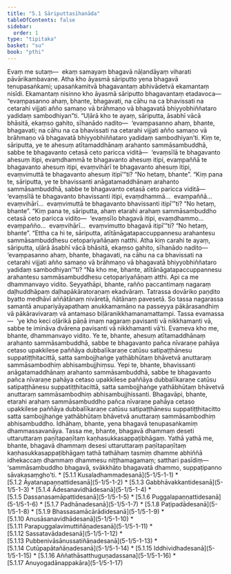 ```yaml
---
title: "5.1 Sāriputtasīhanāda"
tableOfContents: false
sidebar:
  order: 1
type: "tipitaka"
basket: "su"
book: "pthi"
---
```



<DynamicBreadcrumb />

<Division number="141" book="pthi" bookNo="8" page="82">

<Paragraph number="289" book="pthi">
Evaṃ me sutaṃ—  ekaṃ samayaṃ bhagavā nāḷandāyaṃ viharati pāvārikambavane. Atha kho āyasmā sāriputto yena bhagavā tenupasaṅkami; upasaṅkamitvā bhagavantaṃ abhivādetvā ekamantaṃ nisīdi. Ekamantaṃ nisinno kho āyasmā sāriputto bhagavantaṃ etadavoca—  “evaṃpasanno ahaṃ, bhante, bhagavati, na cāhu na ca bhavissati na cetarahi vijjati añño samaṇo vā brāhmaṇo vā bhagavatā bhiyyobhiññataro yadidaṃ sambodhiyan”ti.


</Paragraph>

</Division>
<Division number="142" book="pthi" bookNo="8" page="82">

<Paragraph number="290" book="pthi">
“Uḷārā kho te ayaṃ, sāriputta, āsabhī vācā bhāsitā, ekaṃso gahito, sīhanādo nadito—  ‘evaṃpasanno ahaṃ, bhante, bhagavati; na cāhu na ca bhavissati na cetarahi vijjati añño samaṇo vā brāhmaṇo vā bhagavatā bhiyyobhiññataro yadidaṃ sambodhiyan’ti. Kiṃ te, sāriputta, ye te ahesuṃ atītamaddhānaṃ arahanto sammāsambuddhā, sabbe te bhagavanto cetasā ceto paricca viditā—  ‘evaṃsīlā te bhagavanto ahesuṃ itipi, evaṃdhammā te bhagavanto ahesuṃ itipi, evaṃpaññā te bhagavanto ahesuṃ itipi, evaṃvihārī te bhagavanto ahesuṃ itipi, evaṃvimuttā te bhagavanto ahesuṃ itipī’”ti? “No hetaṃ, bhante”.


</Paragraph>

<Paragraph number="291" book="pthi">
“Kiṃ pana te, sāriputta, ye te bhavissanti anāgatamaddhānaṃ arahanto sammāsambuddhā, sabbe te bhagavanto cetasā ceto paricca viditā—  ‘evaṃsīlā te bhagavanto bhavissanti itipi, evaṃdhammā…  evaṃpaññā…  evaṃvihārī…  evaṃvimuttā te bhagavanto bhavissanti itipī’”ti? “No hetaṃ, bhante”.


</Paragraph>

<Paragraph number="292" book="pthi">
“Kiṃ pana te, sāriputta, ahaṃ etarahi arahaṃ sammāsambuddho cetasā ceto paricca vidito—  ‘evaṃsīlo bhagavā itipi, evaṃdhammo…  evaṃpañño…  evaṃvihārī…  evaṃvimutto bhagavā itipī’”ti? “No hetaṃ, bhante”.


</Paragraph>

<Paragraph number="293" book="pthi">
“Ettha ca hi te, sāriputta, atītānāgatapaccuppannesu arahantesu sammāsambuddhesu cetopariyañāṇaṃ natthi. Atha kiṃ carahi te ayaṃ, sāriputta, uḷārā āsabhī vācā bhāsitā, ekaṃso gahito, sīhanādo nadito—  ‘evaṃpasanno ahaṃ, bhante, bhagavati, na cāhu na ca bhavissati na cetarahi vijjati añño samaṇo vā brāhmaṇo vā bhagavatā bhiyyobhiññataro yadidaṃ sambodhiyan’”ti?


</Paragraph>

</Division>
<Division number="143" book="pthi" bookNo="8" page="83">

<Paragraph number="294" book="pthi">
“Na kho me, bhante, atītānāgatapaccuppannesu arahantesu sammāsambuddhesu cetopariyañāṇaṃ atthi. Api ca me dhammanvayo vidito. Seyyathāpi, bhante, rañño paccantimaṃ nagaraṃ daḷhuddhāpaṃ daḷhapākāratoraṇaṃ ekadvāraṃ. Tatrassa dovāriko paṇḍito byatto medhāvī aññātānaṃ nivāretā, ñātānaṃ pavesetā. So tassa nagarassa samantā anupariyāyapathaṃ anukkamamāno na passeyya pākārasandhiṃ vā pākāravivaraṃ vā antamaso biḷāranikkhamanamattampi. Tassa evamassa—  ‘ye kho keci oḷārikā pāṇā imaṃ nagaraṃ pavisanti vā nikkhamanti vā, sabbe te imināva dvārena pavisanti vā nikkhamanti vā’ti. Evameva kho me, bhante, dhammanvayo vidito. Ye te, bhante, ahesuṃ atītamaddhānaṃ arahanto sammāsambuddhā, sabbe te bhagavanto pañca nīvaraṇe pahāya cetaso upakkilese paññāya dubbalīkaraṇe catūsu satipaṭṭhānesu suppatiṭṭhitacittā, satta sambojjhaṅge yathābhūtaṃ bhāvetvā anuttaraṃ sammāsambodhiṃ abhisambujjhiṃsu. Yepi te, bhante, bhavissanti anāgatamaddhānaṃ arahanto sammāsambuddhā, sabbe te bhagavanto pañca nīvaraṇe pahāya cetaso upakkilese paññāya dubbalīkaraṇe catūsu satipaṭṭhānesu suppatiṭṭhitacittā, satta sambojjhaṅge yathābhūtaṃ bhāvetvā anuttaraṃ sammāsambodhiṃ abhisambujjhissanti. Bhagavāpi, bhante, etarahi arahaṃ sammāsambuddho pañca nīvaraṇe pahāya cetaso upakkilese paññāya dubbalīkaraṇe catūsu satipaṭṭhānesu suppatiṭṭhitacitto satta sambojjhaṅge yathābhūtaṃ bhāvetvā anuttaraṃ sammāsambodhiṃ abhisambuddho.


</Paragraph>

</Division>
<Division number="144" book="pthi" bookNo="8" page="84">

<Paragraph number="295" book="pthi">
Idhāhaṃ, bhante, yena bhagavā tenupasaṅkamiṃ dhammassavanāya. Tassa me, bhante, bhagavā dhammaṃ deseti uttaruttaraṃ paṇītapaṇītaṃ kaṇhasukkasappaṭibhāgaṃ. Yathā yathā me, bhante, bhagavā dhammaṃ desesi uttaruttaraṃ paṇītapaṇītaṃ kaṇhasukkasappaṭibhāgaṃ tathā tathāhaṃ tasmiṃ dhamme abhiññā idhekaccaṃ dhammaṃ dhammesu niṭṭhamagamaṃ; satthari pasīdiṃ—  ‘sammāsambuddho bhagavā, svākkhāto bhagavatā dhammo, suppaṭipanno sāvakasaṃgho’ti.

</Paragraph>
</Division>

<TableOfContents book="pthi" section="5.1">
* [5.1.1 Kusaladhammadesanā](5-1/5-1-1)
* [5.1.2 Āyatanapaṇṇattidesanā](5-1/5-1-2)
* [5.1.3 Gabbhāvakkantidesanā](5-1/5-1-3)
* [5.1.4 Ādesanavidhādesanā](5-1/5-1-4)
* [5.1.5 Dassanasamāpattidesanā](5-1/5-1-5)
* [5.1.6 Puggalapaṇṇattidesanā](5-1/5-1-6)
* [5.1.7 Padhānadesanā](5-1/5-1-7)
* [5.1.8 Paṭipadādesanā](5-1/5-1-8)
* [5.1.9 Bhassasamācārādidesanā](5-1/5-1-9)
* [5.1.10 Anusāsanavidhādesanā](5-1/5-1-10)
* [5.1.11 Parapuggalavimuttiñāṇadesanā](5-1/5-1-11)
* [5.1.12 Sassatavādadesanā](5-1/5-1-12)
* [5.1.13 Pubbenivāsānussatiñāṇadesanā](5-1/5-1-13)
* [5.1.14 Cutūpapātañāṇadesanā](5-1/5-1-14)
* [5.1.15 Iddhividhadesanā](5-1/5-1-15)
* [5.1.16 Aññathāsatthuguṇadassana](5-1/5-1-16)
* [5.1.17 Anuyogadānappakāra](5-1/5-1-17)
</TableOfContents>